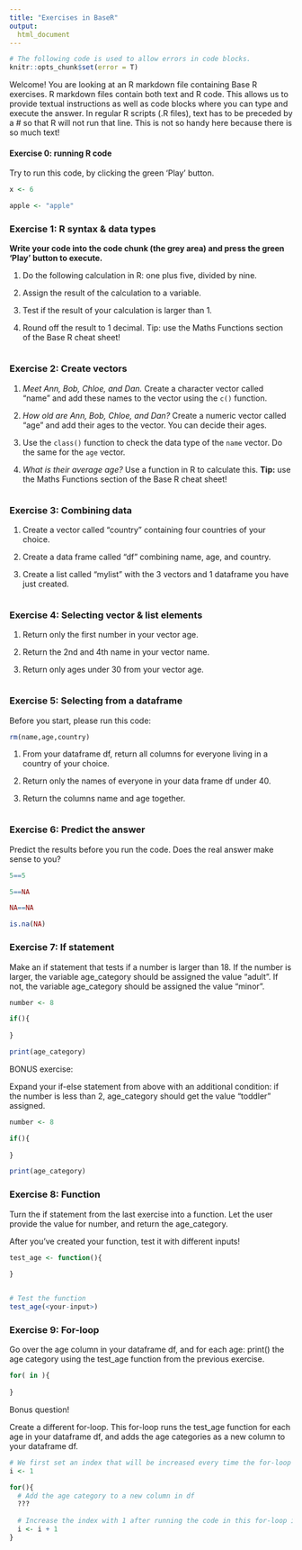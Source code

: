 ```yaml
---
title: "Exercises in BaseR"
output:
  html_document
---
```

```r
# The following code is used to allow errors in code blocks.
knitr::opts_chunk$set(error = T)
```

Welcome! You are looking at an R markdown file containing Base R exercises. 
R markdown files contain both text and R code. This allows us to provide textual instructions as well as code blocks where you can type and execute the answer. 
In regular R scripts (.R files), text has to be preceded by a # so that R will 
not run that line. This is not so handy here because there is so much text!

#### Exercise 0: running R code

Try to run this code, by clicking the green 'Play' button.

```r
x <- 6

apple <- "apple"
```


### Exercise 1: R syntax & data types

**Write your code into the code chunk (the grey area) and press the green 'Play' button to execute.**

1. Do the following calculation in R: one plus five, divided by nine.

2. Assign the result of the calculation to a variable.

3. Test if the result of your calculation is larger than 1.

4. Round off the result to 1 decimal. Tip: use the Maths Functions section of the Base R cheat sheet!


```r


```


### Exercise 2: Create vectors

1. _Meet Ann, Bob, Chloe, and Dan._ 
Create a character vector called "name" and add these names to the vector using the `c()` function.

2. _How old are Ann, Bob, Chloe, and Dan?_ 
Create a numeric vector called "age" and add their ages to the vector. You can decide their ages.

3. Use the `class()` function to check the data type of the `name` vector. Do the same for the `age` vector.

4. _What is their average age?_ 
Use a function in R to calculate this. 
**Tip:** use the Maths Functions section of the Base R cheat sheet!

```r


```


### Exercise 3: Combining data

1. Create a vector called "country" containing four countries of your choice.

2. Create a data frame called "df" combining name, age, and country.

3. Create a list called "mylist" with the 3 vectors and 1 dataframe you have just created. 

```r


```

### Exercise 4: Selecting vector & list elements

1. Return only the first number in your vector age.

2. Return the 2nd and 4th name in your vector name.

3. Return only ages under 30 from your vector age.

```r

```


### Exercise 5: Selecting from a dataframe

Before you start, please run this code:
```r
rm(name,age,country)
```

1. From your dataframe df, return all columns for everyone living in a country of your choice.

2. Return only the names of everyone in your data frame df under 40. 

3. Return the columns name and age together.
	
```r

```


### Exercise 6: Predict the answer

Predict the results before you run the code. Does the real answer make sense to you?

```r
5==5
``` 

```r
5==NA
```

```r
NA==NA
```

```r
is.na(NA)
```


### Exercise 7: If statement

Make an if statement that tests if a number is larger than 18. 
If the number is larger, the variable age_category should be assigned the value "adult". If not, the variable age_category should be assigned the value "minor".

```r
number <- 8

if(){
  
}

print(age_category)
```

BONUS exercise:

Expand your if-else statement from above with an additional condition: if the number is less than 2, age_category should get the value "toddler" assigned.

```r
number <- 8

if(){
  
}

print(age_category)
```


### Exercise 8: Function

Turn the if statement from the last exercise into a function. Let the user provide the value for number, and return the age_category.

After you've created your function, test it with different inputs!

```r

test_age <- function(){
  
}


# Test the function
test_age(<your-input>)
```

### Exercise 9: For-loop

Go over the age column in your dataframe df, and for each age: print() the age category using the test_age function from the previous exercise.

```r
for( in ){
  
}

```

Bonus question!

Create a different for-loop. This for-loop runs the test_age function for each age in your dataframe df,
and adds the age categories as a new column to your dataframe df.

```r
# We first set an index that will be increased every time the for-loop runs
i <- 1

for(){
  # Add the age category to a new column in df
  ???
    
  # Increase the index with 1 after running the code in this for-loop iteration
  i <- i + 1
}

```
